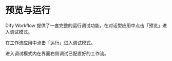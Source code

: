 # 预览与运行

Dify Workflow 提供了一套完整的运行调试功能，在对话型应用中点击「预览」进入调试模式。


在工作流应用中点击「运行」进入调试模式。


进入调试模式内在界面右侧调试已配置好的工作流。

